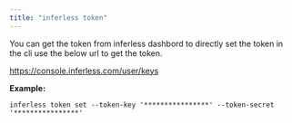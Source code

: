 ```yaml
---
title: "inferless token"
---
```


You can get the token from inferless dashbord to directly set the token in the cli use the below url to get the token.

https://console.inferless.com/user/keys

**Example:**

``` shell
inferless token set --token-key '****************' --token-secret '****************'
```